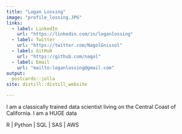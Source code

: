 ```yaml
---
title: "Logan Lossing"
image: "profile_lossing.JPG"
links:
  - label: LinkedIn
    url: "https://linkedin.com/in/loganlossing"
  - label: Twitter
    url: "https://twitter.com/NagolGnissol"
  - label: GitHub
    url: "https://github.com/nagol"
  - label: Email
    url: "mailto:loganlossing@gmail.com"
output:
  postcards::jolla
site: distill::distill_website  

---
```

 
I am a classically trained data scientist living on the Central Coast of California. 
I am a HUGE data

R | Python | SQL | SAS | AWS

